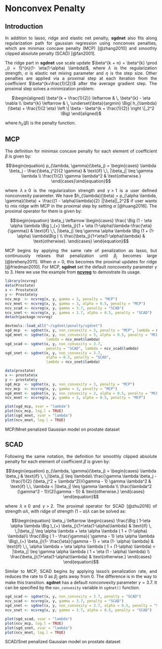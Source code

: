 
# Nonconvex Penalty

## Introduction

<p style="text-align:justify;">
In addition to lasso, ridge and elastic net penalty, **sgdnet** also fits along regularization path for gaussian regression using nonconvex penalties, which are minimax concave penalty (MCP) [@zhang2010] and smoothly clipped absolute penalty (SCAD) [@fan2001]. </p>

<p style="text-align:justify;">
The ridge part in **sgdnet** use scale update $\beta^{k + n} = \beta^{k} \prod _{i = 1}^{n}(1- \eta(1-\alpha) \lambda)$, where $\lambda$ is the regularization strength, $\alpha$ is elastic net mixing parameter and $\eta$ is the step size. Other penalties are applied via a proximal step at each iteration from the coefficient $\beta^{k+\frac{1}{2}}$ after the average gradient step. The proximal step solves a minimization problem:
</p>

<center>
$\begin{aligned} \beta^{k + \frac{1}{2}}  \leftarrow & \, \beta^{k} - \eta \nabla \\ \beta^{k} \leftarrow & \, \underset{\beta}{argmin} \Big( h_{\lambda}(\beta) + \frac{1}{2 \eta} \left \| \beta - \beta^{k + \frac{1}{2}} \right \|_2^2 \Big) \end{aligned}$
</center>

where $h_{\lambda}(\beta)$ is the penalty function.

## MCP

<p style="text-align:justify;">
The definition for minimax concave penalty for each element of coefficient $\beta$ is given by:
</p>

$$\begin{equation} p_{\lambda, \gamma}(\beta_j) = \begin{cases}
\lambda \beta_j - \frac{\beta_j^2}{2 \gamma} & \text{if} \,\, |\beta_j| \leq \gamma \lambda \\ \frac{1}{2} \gamma \lambda^2 & \text{otherwise.}
\end{cases}\end{equation}$$

<p style="text-align:justify;">
where $\lambda \geq 0$ is the regularization strength and $\gamma > 1$ is a user defined nonconvexity parameter. We have $h_{\lambda}(\beta) = p_{\alpha \lambda, \gamma}(\beta) + \frac{(1 - \alpha)\lambda}{2} ||\beta||_2^2$ if user wants to mix ridge with MCP in the proximal step by setting $\alpha$ [@huang2016]. The proximal operator for them is given by:
</p>

$$\begin{equation} \beta_j \leftarrow \begin{cases} \frac{ \Big (1 - \eta \alpha \lambda \Big )_{+} \beta_j}{1 + \eta (1-\alpha)\lambda-\frac{\eta}{\gamma}} & \text{if} \,\, |\beta_j| \leq \gamma \alpha \lambda \Big (1 + (1- \alpha) \lambda\Big ) \\ \frac{\beta_j}{1+\eta(1-\alpha)\lambda} & \text{otherwise}. \end{cases} \end{equation}$$

<p style="text-align:justify;">
MCP begins by applying the same rate of penalization as lasso, but continuously relaxes that penalization until $\beta_j$ becomes large [@breheny2011]. When $\alpha = 0$, this becomes the proximal updates for ridge [@friedman2010]. For MCP, **sgdnet** set the default noncovexity parameter $\gamma$ to $3$. Here we use the example from [**ncvreg**](https://cran.r-project.org/web/packages/ncvreg/index.html) to demostrate its usage.
</p>

```r
library(ncvreg)
data(Prostate)
x <- Prostate$X
y <- Prostate$y
ncv_mcp  <- ncvreg(x, y, gamma = 3, penalty = "MCP")
ncv_mnet <- ncvreg(x, y, gamma = 3, alpha = 0.5, penalty = "MCP")
ncv_scad <- ncvreg(x, y, gamma = 3.7, penalty = "SCAD")
ncv_snet <- ncvreg(x, y, gamma = 3.7, alpha = 0.5, penalty = "SCAD")
detach(package:ncvreg)
```

```r
devtools::load_all("~/sgdnet/penalty/sgdnet")
sgd_mcp  <- sgdnet(x, y, non_convexity = 3, penalty = "MCP", lambda = ncv_mcp$lambda)
sgd_mnet <- sgdnet(x, y, non_convexity = 3, alpha = 0.5, penalty = "MCP", 
                   lambda = ncv_mnet$lambda)
sgd_scad <- sgdnet(x, y, non_convexity = 3.7, 
                   penalty = "SCAD", lambda = ncv_scad$lambda)
sgd_snet <- sgdnet(x, y, non_convexity = 3.7,
                   alpha = 0.5, penalty = "SCAD",
                   lambda = ncv_snet$lambda)
```

```r
data(prostate)
x <- prostate$x
y <- prostate$y
sgd_mcp  <- sgdnet(x, y, non_convexity = 3, penalty = "MCP")
ncv_mcp  <- ncvreg(x, y, gamma = 3, penalty = "MCP")
sgd_mnet <- sgdnet(x, y, non_convexity = 3, alpha = 0.5, penalty = "MCP")
ncv_mnet <- ncvreg(x, y, gamma = 3, alpha = 0.5, penalty = "MCP")
```

```r
plot(sgd_mcp, xvar = "lambda")
plot(ncv_mcp, log.l = TRUE)
plot(sgd_mnet, xvar = "lambda")
plot(ncv_mnet, log.l = TRUE)
```

<left>
MCP/Mnet penalized Gaussian model on prostate dataset
</left>

## SCAD

<p style="text-align:justify;">
Following the same notation, the definition for smoothly clipped absolute penalty for each element of coefficient $\beta$ is given by:
</p>

$$\begin{equation} p_{\lambda, \gamma}(\beta_j) = \begin{cases} \lambda \beta_j & \text{if} \, \,|\beta_j| \leq \lambda\\ \frac{\gamma \lambda \beta_j - \frac{1}{2} (\beta_j^2 + \lambda^2)}{\gamma - 1} \gamma \lambda^2 & \text{if} \,\, \lambda < |\beta_j| \leq \gamma \lambda \\ \frac{\lambda^2 (\gamma^2 - 1)}{2(\gamma - 1)} & \text{otherwise.} \end{cases}  \end{equation}$$

<p style="text-align:justify;">
where $\lambda \geq 0$ and $\gamma > 2$. The proximal operator for SCAD [@zhu2016] of strength $\alpha \lambda$, with ridge of strength $(1-\alpha)\lambda$ can be solved as:
</p>

$$\begin{equation} \beta_j \leftarrow \begin{cases} 
\frac{\Big ( 1-\eta \alpha \lambda \Big )_{+} \beta_j}{1+\eta(1-\alpha)\lambda} & \text{if} \, \,|\beta_j| \leq \alpha \lambda + \eta \alpha \lambda ( 1 + (1-\alpha) \lambda)\\ 
\frac{\Big ( 1 - \frac{\gamma}{ \gamma - 1} \eta \alpha \lambda \Big)_{+} \beta_j}{1- \frac{\eta}{\gamma - 1} + \eta (1- \alpha) \lambda} & \text{if} \,\, \alpha \lambda + \eta \alpha \lambda ( 1 + (1-\alpha) \lambda) < |\beta_j| \leq \gamma \alpha \lambda ( 1 + \eta (1 - \alpha) \lambda) \\ 
\frac{\beta_j}{1+\eta(1-\alpha)\lambda} & \text{otherwise.} \end{cases}  \end{equation}$$

<p style="text-align:justify;">
Similar to MCP, SCAD begins by applying lasso's penalization rate, and reduces the rate to 0 as $\beta_j$ gets away from 0. The difference is in the way to make this transition. **sgdnet** has a default nonconvexity parameter $\gamma = 3.7$. It can be specified by the ```non_convexity``` variable in ```sgdnet()``` function.
</p>

```r
sgd_scad <- sgdnet(x, y, non_convexity = 3.7, penalty = "SCAD")
ncv_scad <- ncvreg(x, y, gamma = 3.7, penalty = "SCAD")
sgd_snet <- sgdnet(x, y, non_convexity = 3.7, alpha = 0.5, penalty = "SCAD")
ncv_snet <- ncvreg(x, y, gamma = 3.7, alpha = 0.5, penalty = "SCAD")
```

```r
plot(sgd_scad, xvar = "lambda")
plot(ncv_mcp, log.l = TRUE)
plot(sgd_snet, xvar = "lambda")
plot(ncv_mnet, log.l = TRUE)
```

<left>
SCAD/Snet penalized Gaussian model on prostate dataset
</left>

